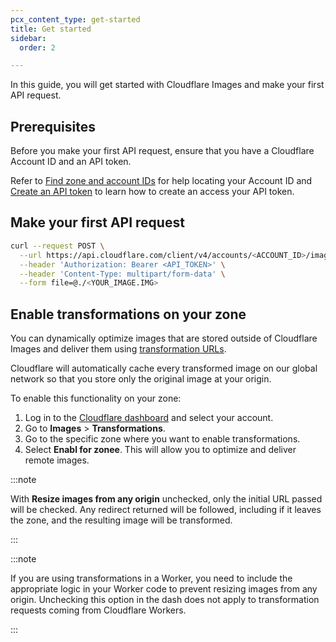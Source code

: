 ```yaml
---
pcx_content_type: get-started
title: Get started
sidebar:
  order: 2

---
```


In this guide, you will get started with Cloudflare Images and make your first API request.

## Prerequisites

Before you make your first API request, ensure that you have a Cloudflare Account ID and an API token.

Refer to [Find zone and account IDs](/fundamentals/setup/find-account-and-zone-ids/) for help locating your Account ID and [Create an API token](/fundamentals/api/get-started/create-token/) to learn how to create an access your API token.

## Make your first API request

```bash
curl --request POST \
  --url https://api.cloudflare.com/client/v4/accounts/<ACCOUNT_ID>/images/v1 \
  --header 'Authorization: Bearer <API_TOKEN>' \
  --header 'Content-Type: multipart/form-data' \
  --form file=@./<YOUR_IMAGE.IMG>
```

## Enable transformations on your zone

You can dynamically optimize images that are stored outside of Cloudflare Images and deliver them using [transformation URLs](/images/transform-images/transform-via-url/).

Cloudflare will automatically cache every transformed image on our global network so that you store only the original image at your origin.

To enable this functionality on your zone:

1. Log in to the [Cloudflare dashboard](https://dash.cloudflare.com/login) and select your account.
2. Go to **Images** > **Transformations**.
3. Go to the specific zone where you want to enable transformations.
4. Select **Enabl for zonee**. This will allow you to optimize and deliver remote images.

:::note


With **Resize images from any origin** unchecked, only the initial URL passed will be checked. Any redirect returned will be followed, including if it leaves the zone, and the resulting image will be transformed.


:::

:::note


If you are using transformations in a Worker, you need to include the appropriate logic in your Worker code to prevent resizing images from any origin. Unchecking this option in the dash does not apply to transformation requests coming from Cloudflare Workers.


:::
